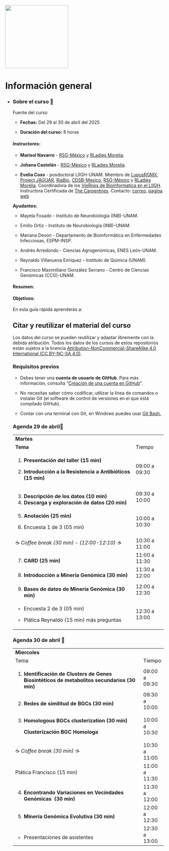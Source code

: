 ::: {layout-ncol="2"}
![](figures/rsgMexico.jpeg){width="200"}
:::

# Información general {.unnumbered}

-   ::: {.panel-tabset group="globalInfo"}
    ### Sobre el curso 📌

    Fuente del curso

    -   **Fechas:** Del 29 al 30 de abril del 2025

    -   **Duración del curso:** 8 horas

    #### **Instructores:**

    -   **Marisol Navarro** - [RSG-México](https://comunidadbioinfo.github.io/es/#:~:text=%C2%A1Bienvenidos%20a%20la%20Comunidad%20de,la%20comunidad%20de%20software%20libre.) y [RLadies Morelia](https://r-ladies-morelia.github.io/).

    -   **Johana Castelán** - [RSG-México](https://comunidadbioinfo.github.io/es/#:~:text=%C2%A1Bienvenidos%20a%20la%20Comunidad%20de,la%20comunidad%20de%20software%20libre.) y [RLadies Morelia](https://r-ladies-morelia.github.io/).

    -   **Evelia Coss** - posdoctoral LIIGH-UNAM. Miembro de [LupusRGMX](https://lupusrgmx.liigh.unam.mx/quienes-somos.html), [Project JAGUAR](https://jaguar.liigh.unam.mx/), [RiaBio](https://twitter.com/RiaBioNet), [CDSB-Mexico](https://twitter.com/CDSBMexico), [RSG-México](https://comunidadbioinfo.github.io/es/#:~:text=%C2%A1Bienvenidos%20a%20la%20Comunidad%20de,la%20comunidad%20de%20software%20libre.) y [RLadies Morelia](https://r-ladies-morelia.github.io/). Coordinadora de los [VieRnes de Bioinformatica en el LIIGH](https://viernesbioinformatica.github.io/). Instructora Certificada de [The Carpentries](https://carpentries.org/). Contacto: [correo](https://iscb-rsg-mexico.github.io/Reprohack2025_RLadiesMorelia_RSGMexico/docs/ecoss@liigh.unam.mx), [pagina web](https://eveliacoss.github.io/)

    **Ayudantes:**

    -   Mayela Fosado - Instituto de Neurobiología (INB)-UNAM.

    -   Emilio Ortíz - Instituto de Neurobiología (INB)-UNAM.

    -   Mariana Devon - Departamento de Bioinformática en Enfermedades Infecciosas, ESPM-INSP.

    -   Andrés Arredondo - Ciencias Agrogenómicas, ENES León-UNAM.

    -   Reynaldo Villanueva Enríquez - Instituto de Química (UNAM).

    -   Francisco Maximiliano González Serrano - Centro de Ciencias Genómicas (CCG)-UNAM.

    #### **Resumen:**

    #### **Objetivos:**

    En esta guía rápida aprenderás a:

    ## Citar y reutilizar el material del curso

    Los datos del curso se pueden reutilizar y adaptar libremente con la debida atribución. Todos los datos de los cursos de estos repositorios están sujetos a la licencia [Attribution-NonCommercial-ShareAlike 4.0 International (CC BY-NC-SA 4.0)](https://creativecommons.org/licenses/by-nc-sa/4.0/).

    ### Requisitos previos

    -   Debes tener una **cuenta de usuario de GitHub**. Para más información, consulta "[Creación de una cuenta en GitHub](https://docs.github.com/es/get-started/start-your-journey/creating-an-account-on-github)".

    -   No necesitas saber cómo codificar, utilizar la línea de comandos o instalar Git (el software de control de versiones en el que está compilado GitHub).

    -   Contar con una terminal con Git, en Windows puedes usar [Git Bash.](https://miguel-mx.github.io/2024-01-24-ccm-unam-swc/)

    ### Agenda 29 de abril📆 {#agenda}

    +---------------------------------------------------------------+----------------+
    | **Martes**                                                    |                |
    +---------------------------------------------------------------+----------------+
    | **Tema**                                                      | Tiempo         |
    +---------------------------------------------------------------+----------------+
    | 1.  **Presentación del taller (15 min)**                      | 09:00 a 09:30  |
    |                                                               |                |
    | 2.  **Introducción a la Resistencia a Antibióticos (15 min)** |                |
    +---------------------------------------------------------------+----------------+
    | 3.  **Descripción de los datos (10 min)**                     | 09:30 a 10:00  |
    | 4.  **Descarga y exploración de datos (20 min)**              |                |
    +---------------------------------------------------------------+----------------+
    | 5.  **Anotación (25 min)**                                    | 10:00 a 10:30  |
    |                                                               |                |
    | 6.  Encuesta 1 de 3 (05 min)                                  |                |
    +---------------------------------------------------------------+----------------+
    | ☕ *Coffee break (30 min) - (12:00-12:10) ☕*                 | 10:30 a 11:00  |
    +---------------------------------------------------------------+----------------+
    | 7.  **CARD (25 min)**                                         | 11:00 a 11:30  |
    +---------------------------------------------------------------+----------------+
    | 8.  **Introducción a Minería Genómica (30 min)**              | 11:30 a 12:00  |
    +---------------------------------------------------------------+----------------+
    | 9.  **Bases de datos de Minería Genómica (30 min)**           | 12:00 a 12:30  |
    +---------------------------------------------------------------+----------------+
    | -   Encuesta 2 de 3 (05 min)                                  | 12:30 a 13:00  |
    |                                                               |                |
    | -   Plática Reynaldo (15 min) más preguntas                   |                |
    +---------------------------------------------------------------+----------------+

    ### Agenda 30 de abril 📆

    +-----------------------------------------------------------------------------------------------+---------------+
    | **Miercoles**                                                                                 |               |
    +-----------------------------------------------------------------------------------------------+---------------+
    | Tema                                                                                          | Tiempo        |
    +-----------------------------------------------------------------------------------------------+---------------+
    | 1.  **Identificación de Clusters de Genes Biosintéticos de metabolitos secundarios (30 min)** | 09:00 a 09:30 |
    +-----------------------------------------------------------------------------------------------+---------------+
    | 2.  **Redes de similitud de BGCs (30 min)**                                                   | 09:30 a 10:00 |
    +-----------------------------------------------------------------------------------------------+---------------+
    | 3.  **Homologous BGCs clusterization (30 min)**                                               | 10:00 a 10:30 |
    |                                                                                               |               |
    |     **Clusterización BGC Homologa**                                                           |               |
    +-----------------------------------------------------------------------------------------------+---------------+
    | ☕ *Coffee break (30 min) ☕*                                                                 | 10:30 a 11:00 |
    +-----------------------------------------------------------------------------------------------+---------------+
    | Plática Francisco (15 min)                                                                    | 11:00 a 11:30 |
    +-----------------------------------------------------------------------------------------------+---------------+
    | 4.  **Encontrando Variaciones en Vecindades Genómicas  (30 min)**                             | 11:30 a 12:00 |
    +-----------------------------------------------------------------------------------------------+---------------+
    | 5.  **Minería Genómica Evolutiva (30 min)**                                                   | 12:00 a 12:30 |
    +-----------------------------------------------------------------------------------------------+---------------+
    | -   Presentaciones de asistentes                                                              | 12:30 a 13:00 |
    +-----------------------------------------------------------------------------------------------+---------------+
    :::
